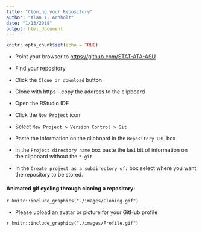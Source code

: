 ```yaml
---
title: "Cloning your Repository"
author: "Alan T. Arnholt"
date: "1/13/2018"
output: html_document
---
```


```r
knitr::opts_chunk$set(echo = TRUE)
```

* Point your browser to [https://github.com/STAT-ATA-ASU](https://github.com/STAT-ATA-ASU)

* Find your repository

* Click the `Clone or download` button

* Clone with https - copy the address to the clipboard

* Open the RStudio IDE

* Click the `New Project` icon

* Select `New Project > Version Control > Git`

* Paste the information on the clipboard in the `Repository URL` box

* In the `Project directory name` box paste the last bit of information on the clipboard without the `*.git`

* In the `Create project as a subdirectory of:` box select where you want the repository to be stored.


#### Animated gif cycling through cloning a repository:

`r knitr::include_graphics("./images/Cloning.gif")`

* Please upload an avatar or picture for your GitHub profile

`r knitr::include_graphics("./images/Profile.gif")`
